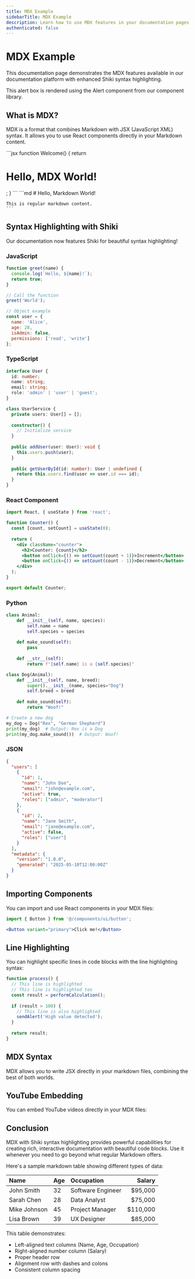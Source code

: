 ```yaml
---
title: MDX Example
sidebarTitle: MDX Example
description: Learn how to use MDX features in your documentation pages.
authenticated: false
---
```


# MDX Example

This documentation page demonstrates the MDX features available in our documentation platform with enhanced Shiki syntax highlighting.

<Alert type="info" title="Testing MDX Components">
  This alert box is rendered using the Alert component from our component library.
</Alert>

## What is MDX?

MDX is a format that combines Markdown with JSX (JavaScript XML) syntax. It allows you to use React components directly in your Markdown content.

<Tabs>
  <TabItem value="jsx" title="JSX Example">
    ```jsx
    function Welcome() {
      return <h1>Hello, MDX World!</h1>;
    }
    ```
  </TabItem>
  <TabItem value="markdown" title="Markdown Example">
    ```md
    # Hello, Markdown World!

    This is regular markdown content.
    ```
  </TabItem>
</Tabs>

## Syntax Highlighting with Shiki

Our documentation now features Shiki for beautiful syntax highlighting!

### JavaScript

```javascript
function greet(name) {
  console.log(`Hello, ${name}!`);
  return true;
}

// Call the function
greet('World');

// Object example
const user = {
  name: 'Alice',
  age: 28,
  isAdmin: false,
  permissions: ['read', 'write']
};
```

### TypeScript

```typescript
interface User {
  id: number;
  name: string;
  email: string;
  role: 'admin' | 'user' | 'guest';
}

class UserService {
  private users: User[] = [];
  
  constructor() {
    // Initialize service
  }
  
  public addUser(user: User): void {
    this.users.push(user);
  }
  
  public getUserById(id: number): User | undefined {
    return this.users.find(user => user.id === id);
  }
}
```

### React Component

```jsx
import React, { useState } from 'react';

function Counter() {
  const [count, setCount] = useState(0);
  
  return (
    <div className="counter">
      <h2>Counter: {count}</h2>
      <button onClick={() => setCount(count + 1)}>Increment</button>
      <button onClick={() => setCount(count - 1)}>Decrement</button>
    </div>
  );
}

export default Counter;
```

### Python

```python
class Animal:
    def __init__(self, name, species):
        self.name = name
        self.species = species
        
    def make_sound(self):
        pass
    
    def __str__(self):
        return f"{self.name} is a {self.species}"

class Dog(Animal):
    def __init__(self, name, breed):
        super().__init__(name, species="Dog")
        self.breed = breed
        
    def make_sound(self):
        return "Woof!"

# Create a new dog
my_dog = Dog("Rex", "German Shepherd")
print(my_dog)  # Output: Rex is a Dog
print(my_dog.make_sound())  # Output: Woof!
```

### JSON

```json
{
  "users": [
    {
      "id": 1,
      "name": "John Doe",
      "email": "john@example.com",
      "active": true,
      "roles": ["admin", "moderator"]
    },
    {
      "id": 2,
      "name": "Jane Smith",
      "email": "jane@example.com",
      "active": false,
      "roles": ["user"]
    }
  ],
  "metadata": {
    "version": "1.0.0",
    "generated": "2025-05-10T12:00:00Z"
  }
}
```

## Importing Components

You can import and use React components in your MDX files:

```jsx
import { Button } from '@/components/ui/button';

<Button variant="primary">Click me!</Button>
```

## Line Highlighting

You can highlight specific lines in code blocks with the line highlighting syntax:

```javascript {2-4,7}
function process() {
  // This line is highlighted
  // This line is highlighted too
  const result = performCalculation();
  
  if (result > 100) {
    // This line is also highlighted
    sendAlert('High value detected');
  }
  
  return result;
}
```

## MDX Syntax

MDX allows you to write JSX directly in your markdown files, combining the best of both worlds.

## YouTube Embedding

You can embed YouTube videos directly in your MDX files:

<YouTubeEmbed id="dQw4w9WgXcQ" title="Example Video" />

## Conclusion

MDX with Shiki syntax highlighting provides powerful capabilities for creating rich, interactive documentation with beautiful code blocks. Use it whenever you need to go beyond what regular Markdown offers.

Here's a sample markdown table showing different types of data:

| Name | Age | Occupation | Salary |
|:--|:--|:--|--:|
| John Smith | 32 | Software Engineer | $95,000 |
| Sarah Chen | 28 | Data Analyst | $75,000 |
| Mike Johnson | 45 | Project Manager | $110,000 |
| Lisa Brown | 39 | UX Designer | $85,000 |

This table demonstrates:
- Left-aligned text columns (Name, Age, Occupation)
- Right-aligned number column (Salary)
- Proper header row
- Alignment row with dashes and colons
- Consistent column spacing

